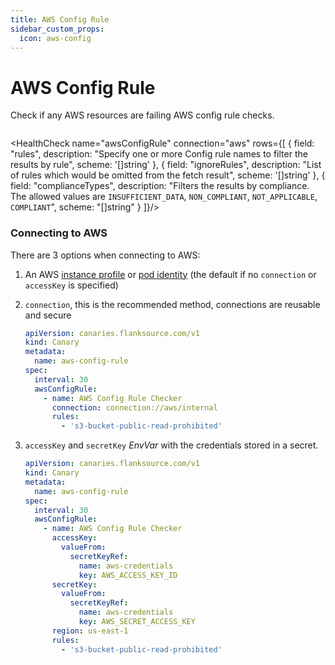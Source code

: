 ```yaml
---
title: AWS Config Rule
sidebar_custom_props:
  icon: aws-config
---
```


# <Icon name="aws-config" /> AWS Config Rule

<!-- Source: modules/canary-checker/api/v1/checks.go:1224#AwsConfigRuleCheck -->

Check if any AWS resources are failing AWS config rule checks.

```yaml title="aws-config-rule.yaml"  file=<rootDir>/modules/canary-checker/fixtures/aws/aws_config_rule_pass.yaml
```

<HealthCheck name="awsConfigRule" connection="aws" rows={[
  {
    field: "rules",
    description: "Specify one or more Config rule names to filter the results by rule",
    scheme: '[]string'
  },
  {
    field: "ignoreRules",
    description: "List of rules which would be omitted from the fetch result",
    scheme: '[]string'
  },
  {
    field: "complianceTypes",
    description: "Filters the results by compliance. The allowed values are `INSUFFICIENT_DATA`, `NON_COMPLIANT`, `NOT_APPLICABLE`, `COMPLIANT`",
    scheme: "[]string"
  }
]}/>



### Connecting to AWS

There are 3 options when connecting to AWS:

1. An AWS [instance profile](https://docs.aws.amazon.com/AWSEC2/latest/UserGuide/iam-roles-for-amazon-ec2.html) or [pod identity](https://docs.aws.amazon.com/eks/latest/userguide/pod-configuration.html) (the default if no `connection` or `accessKey` is specified)

2. `connection`, this is the recommended method, connections are reusable and secure

   ```yaml title="aws-connection.yaml" {9}
   apiVersion: canaries.flanksource.com/v1
   kind: Canary
   metadata:
     name: aws-config-rule
   spec:
     interval: 30
     awsConfigRule:
       - name: AWS Config Rule Checker
         connection: connection://aws/internal
         rules:
           - 's3-bucket-public-read-prohibited'
   ```

3. `accessKey` and `secretKey` <CommonLink to="authentication">_EnvVar_</CommonLink> with the credentials stored in a secret.

   ```yaml title="aws.yaml" {9-19}
   apiVersion: canaries.flanksource.com/v1
   kind: Canary
   metadata:
     name: aws-config-rule
   spec:
     interval: 30
     awsConfigRule:
       - name: AWS Config Rule Checker
         accessKey:
           valueFrom:
             secretKeyRef:
               name: aws-credentials
               key: AWS_ACCESS_KEY_ID
         secretKey:
           valueFrom:
             secretKeyRef:
               name: aws-credentials
               key: AWS_SECRET_ACCESS_KEY
         region: us-east-1
         rules:
           - 's3-bucket-public-read-prohibited'
   ```
